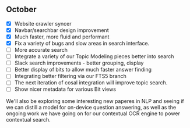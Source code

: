 ## October

- [x] Website crawler syncer
- [x] Navbar/searchbar design improvement
- [x] Much faster, more fluid and performant
- [x] Fix a variety of bugs and slow areas in search interface.
- [ ] More accurate search
- [ ] Integrate a variety of our Topic Modeling pieces better into search
- [ ] Slack search improvements - better grouping, display
- [ ] Better display of bits to allow much faster answer finding
- [ ] Integrating better filtering via our FTS5 branch
- [ ] The next iteration of cosal integration will improve topic search.
- [ ] Show nicer metadata for various Bit views

We'll also be exploring some interesting new paperes in NLP and seeing if we can distill a model for on-device question answering, as well as the ongoing work we have going on for our contextual OCR engine to power contextual search.

<br />
